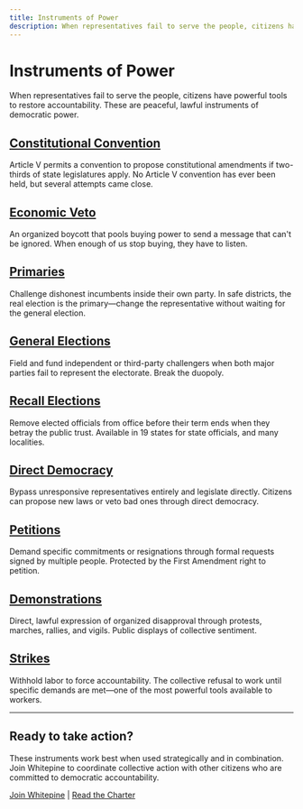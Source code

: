 ```yaml
---
title: Instruments of Power
description: When representatives fail to serve the people, citizens have powerful tools to restore accountability. These are peaceful, lawful instruments of democratic power.
---
```


# Instruments of Power

When representatives fail to serve the people, citizens have powerful tools to restore accountability. These are peaceful, lawful instruments of democratic power.

## [Constitutional Convention](/marketing/instruments-of-power/constitutional-convention)

Article V permits a convention to propose constitutional amendments if two-thirds of state legislatures apply. No Article V convention has ever been held, but several attempts came close.

## [Economic Veto](/marketing/instruments-of-power/economic-veto)

An organized boycott that pools buying power to send a message that can't be ignored. When enough of us stop buying, they have to listen.

## [Primaries](/marketing/instruments-of-power/primaries)

Challenge dishonest incumbents inside their own party. In safe districts, the real election is the primary—change the representative without waiting for the general election.

## [General Elections](/marketing/instruments-of-power/general-elections)

Field and fund independent or third-party challengers when both major parties fail to represent the electorate. Break the duopoly.

## [Recall Elections](/marketing/instruments-of-power/recall-elections)

Remove elected officials from office before their term ends when they betray the public trust. Available in 19 states for state officials, and many localities.

## [Direct Democracy](/marketing/instruments-of-power/direct-democracy)

Bypass unresponsive representatives entirely and legislate directly. Citizens can propose new laws or veto bad ones through direct democracy.

## [Petitions](/marketing/instruments-of-power/petitions)

Demand specific commitments or resignations through formal requests signed by multiple people. Protected by the First Amendment right to petition.

## [Demonstrations](/marketing/instruments-of-power/demonstrations)

Direct, lawful expression of organized disapproval through protests, marches, rallies, and vigils. Public displays of collective sentiment.

## [Strikes](/marketing/instruments-of-power/strikes)

Withhold labor to force accountability. The collective refusal to work until specific demands are met—one of the most powerful tools available to workers.

---

## Ready to take action?

These instruments work best when used strategically and in combination. Join Whitepine to coordinate collective action with other citizens who are committed to democratic accountability.

[Join Whitepine](/join) | [Read the Charter](/charter)
